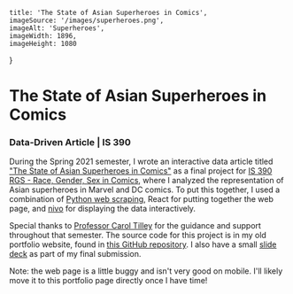 
    title: 'The State of Asian Superheroes in Comics',
    imageSource: '/images/superheroes.png',
    imageAlt: 'Superheroes',
    imageWidth: 1896,
    imageHeight: 1080
}

# The State of Asian Superheroes in Comics

### Data-Driven Article | IS 390

During the Spring 2021 semester, I wrote an interactive data article titled ["The State of Asian Superheroes in Comics"](https://renzol2.github.io/is390) as a final project for [IS 390 RGS - Race, Gender, Sex in Comics](https://ischool.illinois.edu/degrees-programs/courses/is390), where I analyzed the representation of Asian superheroes in Marvel and DC comics. To put this together, I used a combination of [Python web scraping](https://beautiful-soup-4.readthedocs.io/en/latest/), React for putting together the web page, and [nivo](https://nivo.rocks/) for displaying the data interactively.

Special thanks to [Professor Carol Tilley](https://ischool.illinois.edu/people/carol-tilley) for the guidance and support throughout that semester. The source code for this project is in my old portfolio website, found in [this GitHub repository](https://github.com/renzol2/renzol2.github.io/). I also have a small [slide deck](https://docs.google.com/presentation/d/1Jv7oxs1wlogUnCZnL0akRHztFJqwD0rs-CdTJnm34_I/edit?usp=sharing) as part of my final submission.

Note: the web page is a little buggy and isn't very good on mobile. I'll likely move it to this portfolio page directly once I have time!

